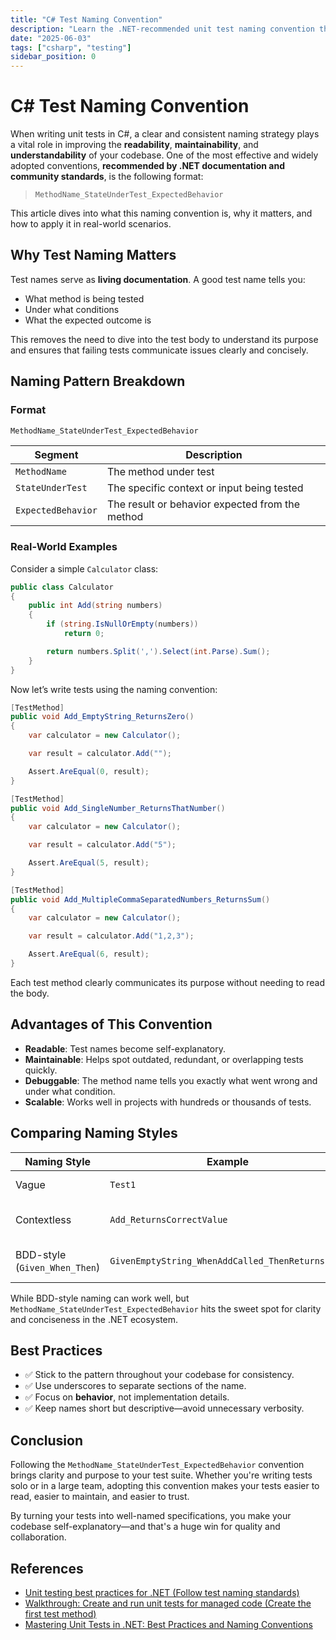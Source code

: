 ```yaml
---
title: "C# Test Naming Convention"
description: "Learn the .NET-recommended unit test naming convention that enhances readability, maintainability, and clarity in your test suite."
date: "2025-06-03"
tags: ["csharp", "testing"]
sidebar_position: 0
---
```


# C# Test Naming Convention

When writing unit tests in C#, a clear and consistent naming strategy plays a vital role in improving the **readability**, **maintainability**, and **understandability** of your codebase. One of the most effective and widely adopted conventions, **recommended by .NET documentation and community standards**, is the following format:

> `MethodName_StateUnderTest_ExpectedBehavior`

This article dives into what this naming convention is, why it matters, and how to apply it in real-world scenarios.

## Why Test Naming Matters

Test names serve as **living documentation**. A good test name tells you:

- What method is being tested
- Under what conditions
- What the expected outcome is

This removes the need to dive into the test body to understand its purpose and ensures that failing tests communicate issues clearly and concisely.

## Naming Pattern Breakdown

### Format

```csharp
MethodName_StateUnderTest_ExpectedBehavior
```

| Segment            | Description                                                   |
|--------------------|---------------------------------------------------------------|
| `MethodName`        | The method under test                                         |
| `StateUnderTest`    | The specific context or input being tested                    |
| `ExpectedBehavior`  | The result or behavior expected from the method               |

### Real-World Examples

Consider a simple `Calculator` class:

```csharp
public class Calculator
{
    public int Add(string numbers)
    {
        if (string.IsNullOrEmpty(numbers))
            return 0;

        return numbers.Split(',').Select(int.Parse).Sum();
    }
}
```

Now let’s write tests using the naming convention:

```csharp
[TestMethod]
public void Add_EmptyString_ReturnsZero()
{
    var calculator = new Calculator();

    var result = calculator.Add("");

    Assert.AreEqual(0, result);
}
```

```csharp
[TestMethod]
public void Add_SingleNumber_ReturnsThatNumber()
{
    var calculator = new Calculator();

    var result = calculator.Add("5");

    Assert.AreEqual(5, result);
}
```

```csharp
[TestMethod]
public void Add_MultipleCommaSeparatedNumbers_ReturnsSum()
{
    var calculator = new Calculator();

    var result = calculator.Add("1,2,3");

    Assert.AreEqual(6, result);
}
```

Each test method clearly communicates its purpose without needing to read the body.

## Advantages of This Convention

* **Readable**: Test names become self-explanatory.
* **Maintainable**: Helps spot outdated, redundant, or overlapping tests quickly.
* **Debuggable**: The method name tells you exactly what went wrong and under what condition.
* **Scalable**: Works well in projects with hundreds or thousands of tests.

## Comparing Naming Styles

| Naming Style                  | Example                                          | Issue                        |
| ----------------------------- | ------------------------------------------------ | ---------------------------- |
| Vague                         | `Test1`                                          | Not descriptive              |
| Contextless                   | `Add_ReturnsCorrectValue`                        | Lacks input context          |
| BDD-style (`Given_When_Then`) | `GivenEmptyString_WhenAddCalled_ThenReturnsZero` | Verbose and less aligned     |

While BDD-style naming can work well, but `MethodName_StateUnderTest_ExpectedBehavior` hits the sweet spot for clarity and conciseness in the .NET ecosystem.

## Best Practices

* ✅ Stick to the pattern throughout your codebase for consistency.
* ✅ Use underscores to separate sections of the name.
* ✅ Focus on **behavior**, not implementation details.
* ✅ Keep names short but descriptive—avoid unnecessary verbosity.

## Conclusion

Following the `MethodName_StateUnderTest_ExpectedBehavior` convention brings clarity and purpose to your test suite. Whether you're writing tests solo or in a large team, adopting this convention makes your tests easier to read, easier to maintain, and easier to trust.

By turning your tests into well-named specifications, you make your codebase self-explanatory—and that's a huge win for quality and collaboration.

## References

* [Unit testing best practices for .NET (Follow test naming standards)](https://learn.microsoft.com/en-us/dotnet/core/testing/unit-testing-best-practices#follow-test-naming-standards)
* [Walkthrough: Create and run unit tests for managed code (Create the first test method)](https://learn.microsoft.com/en-us/visualstudio/test/walkthrough-creating-and-running-unit-tests-for-managed-code?view=vs-2022#create-the-first-test-method)
* [Mastering Unit Tests in .NET: Best Practices and Naming Conventions](https://ardalis.com/mastering-unit-tests-dotnet-best-practices-naming-conventions/)


<GiscusComment />